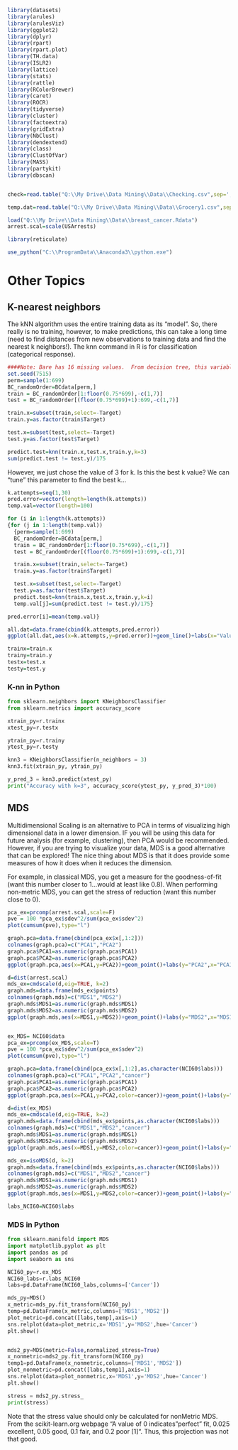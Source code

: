 

```r
library(datasets)
library(arules)
library(arulesViz)
library(ggplot2)
library(dplyr)
library(rpart)
library(rpart.plot)
library(TH.data)
library(ISLR2)
library(lattice)
library(stats)
library(rattle)
library(RColorBrewer)
library(caret)
library(ROCR)
library(tidyverse)  
library(cluster)  
library(factoextra) 
library(gridExtra)
library(NbClust)
library(dendextend)
library(class)
library(ClustOfVar)
library(MASS)
library(partykit)
library(dbscan)


check=read.table("Q:\\My Drive\\Data Mining\\Data\\Checking.csv",sep=',',header=T)

temp.dat=read.table("Q:\\My Drive\\Data Mining\\Data\\Grocery1.csv",sep=',',header=T)

load("Q:\\My Drive\\Data Mining\\Data\\breast_cancer.Rdata")
arrest.scal=scale(USArrests)

library(reticulate)

use_python("C:\\ProgramData\\Anaconda3\\python.exe")

```
# Other Topics

## K-nearest neighbors

The kNN algorithm uses the entire training data as its "model".  So, there really is no training, however, to make predictions, this can take a long time (need to find distances from new observations to training data and find the nearest k neighbors!).  The knn command in R is for classification (categorical response).

```r

####Note: Bare has 16 missing values.  From decision tree, this variable does not seem as important as the other variables, so will be dropped for this illustration.
set.seed(7515)
perm=sample(1:699)
BC_randomOrder=BCdata[perm,]
train = BC_randomOrder[1:floor(0.75*699),-c(1,7)]
test = BC_randomOrder[(floor(0.75*699)+1):699,-c(1,7)]

train.x=subset(train,select=-Target)
train.y=as.factor(train$Target)

test.x=subset(test,select=-Target)
test.y=as.factor(test$Target)

predict.test=knn(train.x,test.x,train.y,k=3)
sum(predict.test != test.y)/175
```

However, we just chose the value of 3 for k.  Is this the best k value?  We can "tune" this parameter to find the best k...
```r

k.attempts=seq(1,30)
pred.error=vector(length=length(k.attempts))
temp.val=vector(length=100)

for (i in 1:length(k.attempts))
{for (j in 1:length(temp.val))
  {perm=sample(1:699)
  BC_randomOrder=BCdata[perm,]
  train = BC_randomOrder[1:floor(0.75*699),-c(1,7)]
  test = BC_randomOrder[(floor(0.75*699)+1):699,-c(1,7)]

  train.x=subset(train,select=-Target)
  train.y=as.factor(train$Target)

  test.x=subset(test,select=-Target)
  test.y=as.factor(test$Target)
  predict.test=knn(train.x,test.x,train.y,k=i)
  temp.val[j]=sum(predict.test != test.y)/175}

pred.error[i]=mean(temp.val)}

all.dat=data.frame(cbind(k.attempts,pred.error))
ggplot(all.dat,aes(x=k.attempts,y=pred.error))+geom_line()+labs(x="Values for k",y="Test error")

trainx=train.x
trainy=train.y
testx=test.x
testy=test.y

```

### K-nn in Python

```python
from sklearn.neighbors import KNeighborsClassifier
from sklearn.metrics import accuracy_score

xtrain_py=r.trainx
xtest_py=r.testx

ytrain_py=r.trainy
ytest_py=r.testy

knn3 = KNeighborsClassifier(n_neighbors = 3)
knn3.fit(xtrain_py, ytrain_py)

y_pred_3 = knn3.predict(xtest_py)
print("Accuracy with k=3", accuracy_score(ytest_py, y_pred_3)*100)


```


## MDS

Multidimensional Scaling is an alternative to PCA in terms of visualizing high dimensional data in a lower dimension.  IF you will be using this data for future analysis (for example, clustering), then PCA would be recommended.  However, if you are trying to visualize your data, MDS is a good alternative that can be explored!  The nice thing about MDS is that it does provide some measures of how it does when it reduces the dimension. 

For example, in classical MDS, you get a measure for the goodness-of-fit (want this number closer to 1...would at least like 0.8).  When performing non-metric MDS, you can get the stress of reduction (want this number close to 0).


```r

pca_ex=prcomp(arrest.scal,scale=F)
pve = 100 *pca_ex$sdev^2/sum(pca_ex$sdev^2)
plot(cumsum(pve),type="l")

graph.pca=data.frame(cbind(pca_ex$x[,1:2]))
colnames(graph.pca)=c("PCA1","PCA2")
graph.pca$PCA1=as.numeric(graph.pca$PCA1)
graph.pca$PCA2=as.numeric(graph.pca$PCA2)
ggplot(graph.pca,aes(x=PCA1,y=PCA2))+geom_point()+labs(y="PCA2",x="PCA1",title="PCA visualization")

d=dist(arrest.scal)
mds_ex=cmdscale(d,eig=TRUE, k=2)
graph.mds=data.frame(mds_ex$points)
colnames(graph.mds)=c("MDS1","MDS2")
graph.mds$MDS1=as.numeric(graph.mds$MDS1)
graph.mds$MDS2=as.numeric(graph.mds$MDS2)
ggplot(graph.mds,aes(x=MDS1,y=MDS2))+geom_point()+labs(y="MDS2",x="MDS1",title="metric MDS visualization")



```


```r
ex_MDS= NCI60$data
pca_ex=prcomp(ex_MDS,scale=T)
pve = 100 *pca_ex$sdev^2/sum(pca_ex$sdev^2)
plot(cumsum(pve),type="l")

graph.pca=data.frame(cbind(pca_ex$x[,1:2],as.character(NCI60$labs)))
colnames(graph.pca)=c("PCA1","PCA2","cancer")
graph.pca$PCA1=as.numeric(graph.pca$PCA1)
graph.pca$PCA2=as.numeric(graph.pca$PCA2)
ggplot(graph.pca,aes(x=PCA1,y=PCA2,color=cancer))+geom_point()+labs(y="PCA2",x="PCA1",title="PCA visualization")

d=dist(ex_MDS)
mds_ex=cmdscale(d,eig=TRUE, k=2)
graph.mds=data.frame(cbind(mds_ex$points,as.character(NCI60$labs)))
colnames(graph.mds)=c("MDS1","MDS2","cancer")
graph.mds$MDS1=as.numeric(graph.mds$MDS1)
graph.mds$MDS2=as.numeric(graph.mds$MDS2)
ggplot(graph.mds,aes(x=MDS1,y=MDS2,color=cancer))+geom_point()+labs(y="MDS2",x="MDS1",title="metric MDS visualization")

mds_ex=isoMDS(d, k=2)
graph.mds=data.frame(cbind(mds_ex$points,as.character(NCI60$labs)))
colnames(graph.mds)=c("MDS1","MDS2","cancer")
graph.mds$MDS1=as.numeric(graph.mds$MDS1)
graph.mds$MDS2=as.numeric(graph.mds$MDS2)
ggplot(graph.mds,aes(x=MDS1,y=MDS2,color=cancer))+geom_point()+labs(y="MDS2",x="MDS1",title="non-metric MDS visualization")

labs_NCI60=NCI60$labs
```
### MDS in Python

```python
from sklearn.manifold import MDS
import matplotlib.pyplot as plt
import pandas as pd
import seaborn as sns

NCI60_py=r.ex_MDS
NCI60_labs=r.labs_NCI60
labs=pd.DataFrame(NCI60_labs,columns=['Cancer'])

mds_py=MDS()
x_metric=mds_py.fit_transform(NCI60_py)
temp=pd.DataFrame(x_metric,columns=['MDS1','MDS2'])
plot_metric=pd.concat([labs,temp],axis=1)
sns.relplot(data=plot_metric,x='MDS1',y='MDS2',hue='Cancer')
plt.show()


mds2_py=MDS(metric=False,normalized_stress=True)
x_nonmetric=mds2_py.fit_transform(NCI60_py)
temp1=pd.DataFrame(x_nonmetric,columns=['MDS1','MDS2'])
plot_nonmetric=pd.concat([labs,temp1],axis=1)
sns.relplot(data=plot_nonmetric,x='MDS1',y='MDS2',hue='Cancer')
plt.show()

stress = mds2_py.stress_
print(stress)
```

Note that the stress value should only be calculated for nonMetric MDS.  From the scikit-learn.org webpage "A value of 0 indicates "perfect" fit, 0.025 excellent, 0.05 good, 0.1 fair, and 0.2 poor [1]".  Thus, this projection was not that good.